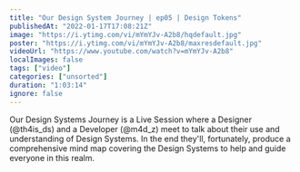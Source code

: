 ```yaml
---
title: "Our Design System Journey | ep05 | Design Tokens"
publishedAt: "2022-01-17T17:08:21Z"
image: "https://i.ytimg.com/vi/mYmYJv-A2b8/hqdefault.jpg"
poster: "https://i.ytimg.com/vi/mYmYJv-A2b8/maxresdefault.jpg"
videoUrl: "https://www.youtube.com/watch?v=mYmYJv-A2b8"
localImages: false
tags: ["video"]
categories: ["unsorted"]
duration: "1:03:14"
ignore: false
---
```

Our Design Systems Journey is a Live Session where a Designer (@th4is_ds) and a Developer (@m4d_z) meet to talk about their use and understanding of Design Systems. In the end they'll, fortunately, produce a comprehensive mind map covering the Design Systems to help and guide everyone in this realm.
